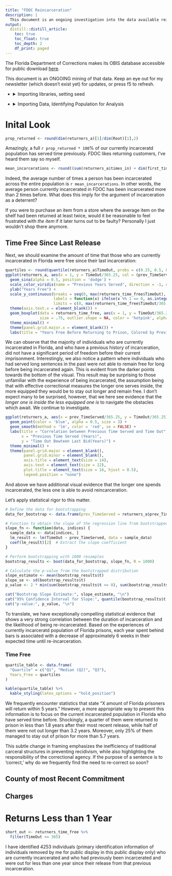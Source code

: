 ```yaml
---
title: "FDOC Reincarceration"
description: |
  This document is an ongoing investigation into the data available reincarcerations in Florida. I choose not to use the term "recidivism", as the term implies a focus on reoffending and the idea of a "criminal" identity, rather than acknowledging the complex social, economic, and systemic factors at play.
output:
  distill::distill_article:
    toc: true
    toc_float: true
    toc_depth: 2
    df_print: paged
---
```

The Florida Department of Corrections makes its OBIS database accessible for public download [here](https://fdc.myflorida.com/pub/obis_request.html).

This document is an ONGOING mining of that data. Keep an eye out for my newsletter (which doesn’t exist yet) for updates, or press f5 to refresh.

<ul>
    <li>
      <details>
        <summary>Importing libraries, setting seed</summary>
        <p>
```r
# Packages utilized:
pkgs = c("readxl",
         "dplyr",
         "DT",
         "ggforce",
         "kableExtra",
         "viridis",
         "boot")
inst = lapply(pkgs, library, character.only = TRUE)
set.seed(8675309)
```
  </p>
  </details>
  </li>
</ul>

<ul>
    <li>
      <details>
        <summary>Importing Data, Identifying Population for Analysis</summary>
        <p>
```r
base_dir <- "/Users/johnwise/Downloads"
Root <- read_excel(paste0(base_dir, "/Inmate_Active_2023-10.XLSX"))
Incarhist <- read_excel(paste0(base_dir, "/Inmate_Active_2023-10.XLSX"), sheet = 6)

first_timers <- Incarhist %>%
  arrange(DCNumber, desc(ReceiptDate)) %>%
  group_by(DCNumber) %>%
  mutate(row_num = row_number()) %>%
  filter(row_num <= 2) %>%
  select(-row_num) %>%
  count(DCNumber) %>%
  filter(n==1)
```
Remove first-timers from analysis
```r
returners <- anti_join(Incarhist, first_timers, by ='DCNumber')
# grab the two most recent receipts of those who have returned
returners_current_and_last <- returners %>%
  arrange(DCNumber, desc(ReceiptDate)) %>%
  group_by(DCNumber) %>%
  mutate(row_num = row_number()) %>%
  filter(row_num <= 2) %>%
  select(-row_num)
```
Calcualte time total time served for each person prior to most recent incarceration
```r
served_prior <- returners %>%
  mutate(time_served = ifelse(!is.na(ReleaseDate), as.numeric(difftime(ReleaseDate, ReceiptDate, units = "days")), NA)) %>%
  group_by(DCNumber) %>%
  summarize(prev_TimeServed = sum(time_served, na.rm = TRUE))
```
Discovering the amount of time each person was free last time they were out
```r
returners_time_free <- returners_current_and_last %>%
  group_by(DCNumber) %>%
  summarise(TimeOut = as.numeric(difftime(max(ReceiptDate, na.rm = TRUE), max(ReleaseDate, na.rm = TRUE), units = "days"))) %>% # Note, there were 7 entires for which a negative time free was calculated. Investigation shows
  filter(TimeOut >= 0) # that this is due to these individuals having missing most ReceiptDate for most recent conviction.
# We omit these 7 observations for the purpose of this analysis
```
Determining how many times each person has been incarcerated
```r
times_in <- returners %>%
  group_by(DCNumber) %>%
  summarize(times_in = n())
```

Going back to fetch general information on those identified, compiling with calculated values
```r
returners_a <- merge(merge(merge(Root, returners_time_free, by = 'DCNumber'), served_prior, by = 'DCNumber'), times_in, by = 'DCNumber')
```
Removing outlier
```r
# Not sure why the FDOC has the individual with DC Number 872984 as initially coming to prison on 1901-01-01, but we will omit this individual from our analyses as well.
returners_a <- returners_a[-which(returners_a['DCNumber']=='872984'),]
```

  </p>
  </details>
  </li>
</ul>


# Inital Look

```r
prop_returned <- round(dim(returners_a)[1]/dim(Root)[1],2)
```

Amazingly, a full `r prop_returned * 100`% of our currently incarceratd population has served time previously. FDOC likes returning customers, I've heard them say so myself.

```r
mean_incarcerations <- round((sum(returners_a$times_in) + dim(first_timers)[1])/dim(Root)[1],2)
```

Indeed, the average number of times a person has been incarcerated across the entire population is `r mean_incarcerations`. In other words, the average person currently incarcerated in FDOC has been incarcerated more than 2 times before. What does this imply for the argument of incarceration as a deterrent?

If you were to purchase an item from a store where the average item on the shelf had been returned at least twice, would it be reasonable to feel frustrated with *the item* if it later turns out to be faulty? Personally I just wouldn't shop there anymore.

## Time Free Since Last Release
Next, we should examine the amount of time that those who are currently incarcerated in Florida were free since their last incarceration:

```r
quartiles <- round(quantile(returners_a$TimeOut, probs = c(0.25, 0.5, 0.75))/365.25, 1)
ggplot(returners_a, aes(x = 1, y = TimeOut/365.25, col = (prev_TimeServed/365.25))) +
  geom_sina(alpha = 0.5, position = 'dodge') +
  scale_color_viridis(name = "Previous Years Served", direction = -1, option = "D") +
  ylab("Years Free") +
  scale_y_continuous(breaks = seq(0, max(returners_time_free$TimeOut), by = 1),
                     labels = function(x) ifelse(x %% 1 == 0, as.integer(x), ""),
                     limits = c(0, max(returners_time_free$TimeOut/365.25))) +
  theme(axis.text.x = element_blank()) +
  geom_boxplot(data = returners_time_free, aes(x = 1, y = TimeOut/365.25), 
               size = .75, outlier.shape = NA, color = 'hotpink', alpha = 0.1) +
  theme_minimal() +
  theme(panel.grid.major.x = element_blank()) +
  labs(title = "Years Free Before Returning to Prison, Colored by Previous Fl. Time Served")
```

We can observe that the majority of individuals who are currently incarcerated in Florida, and who have a previous history of incarceration, did not have a significant period of freedom before their current imprisonment. Interestingly, we also notice a pattern where individuals who had served long sentences in the past were not able to remain free for long before being incarcerated again. This is evident from the darker points towards the bottom of the visual. This result may be surprising to those unfamiliar with the experience of being incarcerated, the assumption being that with effective correctional measures the longer one serves inside, the more equipped they would be to stay out longer and remain free. I don't expect many to be surprised, however, that we here see evidence that the *longer one is inside the less equipped one is* to navigate the obstacles which await. We continue to investigate.

```r
ggplot(returners_a, aes(x = prev_TimeServed/365.25, y = TimeOut/365.25)) +
  geom_point(color = 'blue', alpha = 0.5, size = 3) +
  geom_smooth(method = 'lm', color = 'red', se = FALSE) +
  labs(title = "Correlation between Previous Time Served and Time Out",
       x = "Previous Time Served (Years)",
       y = "Time Out Bewteen Last Bid(Years)") + 
  theme_minimal() +
  theme(panel.grid.major = element_blank(),
        panel.grid.minor = element_blank(),
        axis.title = element_text(size = 14),
        axis.text = element_text(size = 12),
        plot.title = element_text(size = 16, hjust = 0.5),
        legend.position = "none") 
```

And above we have additional visual evidence that the longer one spends incarcerated, the less one is able to avoid reincarceration.

Let's apply statistical rigor to this matter.

```r
# Define the data for bootstrapping
data_for_bootstrap <- data.frame(prev_TimeServed = returners_a$prev_TimeServed, TimeOut = returners_a$TimeOut)

# Function to obtain the slope of the regression line from bootstrapped samples
slope_fn <- function(data, indices) {
  sample_data <- data[indices, ]
  lm_result <- lm(TimeOut ~ prev_TimeServed, data = sample_data)
  coef(lm_result)[2]  # Extract the slope coefficient
}

# Perform bootstrapping with 1000 resamples
bootstrap_results <- boot(data_for_bootstrap, slope_fn, R = 1000)

# Calculate the p-value from the bootstrapped distribution
slope_estimate <- mean(bootstrap_results$t)
slope_se <- sd(bootstrap_results$t)
p_value <- 2 * min(sum(bootstrap_results$t <= 0), sum(bootstrap_results$t >= 0)) / length(bootstrap_results$t)
```

```r
cat("Bootstrap Slope Estimate:", slope_estimate, "\n")
cat("95% Confidence Interval for Slope:", quantile(bootstrap_results$t, c(0.025, 0.975)), "\n")
cat("p-value:", p_value, "\n")
```
To translate, we have exceptionally compelling statistical evidence that shows a very strong correlation between the duration of incarceration and the likelihood of being re-incarcerated. Based on the experiences of currently incarceratd population of Florida prisons, each year spent behind bars is associated with a decrease of approximately 6 weeks in their expected time until re-incarceration.

### Time Free

```r
quartile_table <- data.frame(
  "Quartile" = c("Q1", "Median (Q2)", "Q3"),
  Years_Free = quartiles
)

kable(quartile_table) %>% 
  kable_styling(latex_options = "hold_position")

```


We frequently encounter statistics that state "X amount of Florida prisoners will return within 5 years." However, a more appropriate way to present this information is to focus on the current incarcerated population in Florida who have served time before. Shockingly, a quarter of them were returned to prison in less than 1.8 years after their most recent release, while half of them were not out longer than 3.2 years. Moreover, only 25% of them managed to stay out of prison for more than 5.7 years.

This subtle change in framing emphasizes the inefficiency of traditional carceral structures in preventing recidivism, while also highlighting the responsibility of the correctional agency. If the purpose of a sentence is to 'correct,' why do we frequently find the need to re-correct so soon?


## County of most Recent Commitment


## Charges


# Returns Less than 1 Year

```r
short_out <- returners_time_free %>%
  filter(TimeOut <= 365)
```
I have identified 4253 individuals (primary identification information of individuals removed by me for public display in this public display only) who are currently incarcerated and who had previously been incarcerated and were out for less than one year since their release from that previous incarceration.

